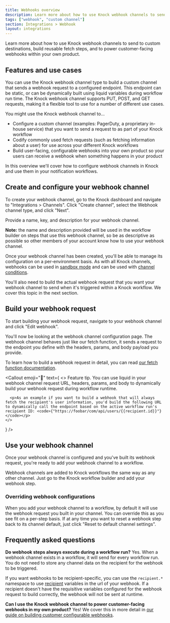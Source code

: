 ```yaml
---
title: Webhooks overview
description: Learn more about how to use Knock webhook channels to send to custom destinations, build reusable fetch steps, and to power customer-facing webhooks within your own product.
tags: ["webhook", "custom channel"]
section: Integrations > Webhook
layout: integrations
---
```



Learn more about how to use Knock webhook channels to send to custom destinations, build reusable fetch steps, and to power customer-facing webhooks within your own product.

## Features and use cases
You can use the Knock webhook channel type to build a custom channel that sends a webhook request to a configured endpoint. This endpoint can be static, or can be dynamically built using liquid variables during workflow run time. The Knock webhook channel supports PUT, POST, and GET requests, making it a flexible tool to use for a number of different use cases. 

You might use the Knock webhook channel to...
* Configure a custom channel (examples: PagerDuty, a proprietary in-house service) that you want to send a request to as part of your Knock workflow
* Codify commonly used fetch requests (such as fetching information about a user) for use across your different Knock workflows
* Build user-facing, configurable webhooks into your own product so your users can receive a webhook when something happens in your product

In this overview we'll cover how to configure webhook channels in Knock and use them in your notification workflows.

## Create and configure your webhook channel

To create your webhook channel, go to the Knock dashboard and navigate to "Integrations > Channels". Click "Create channel", select the Webhook channel type, and click "Next".

Provide a name, key, and description for your webhook channel. 

**Note:** the name and description provided will be used in the workflow builder on steps that use this webhook channel, so be as descriptive as possible so other members of your account know how to use your webhook channel. 

Once your webhook channel has been created, you'll be able to manage its configuration on a per-environment basis. As with all Knock channels, webhooks can be used in [sandbox mode](/integrations/overview#sandbox-mode) and can be used with [channel conditions](/integrations/overview#channel-conditions).

You'll also need to build the actual webhook request that you want your webhook channel to send when it's triggered within a Knock workflow. We cover this topic in the next section.

## Build your webhook request

To start building your webhook request, navigate to your webhook channel and click "Edit webhook".

You'll now be looking at the webhook channel configuration page. The webhook channel behaves just like our fetch function, it sends a request to the endpoint you define with the headers, params, and body payload you provide. 

To learn how to build a webhook request in detail, you can read [our fetch function documentation](/designing-workflows/fetch-function).

<Callout
  emoji="🌠"
  text={
    <>
      <span className="font-bold">Feature tip.</span> You can use liquid in your webhook channel request URL, headers, params, and body to dynamically build your webhook request during workflow runtime. 
      
      <p>As an example if you want to build a webhook that will always fetch the recipient's user information, you'd build the following URL to dynamically call the endpoint based on the active workflow run's recipient ID: <code>{"https://foobar/com/api/users/{{recipient.id}}"}</code></p>
    </>
  }
/>


## Use your webhook channel

Once your webhook channel is configured and you've built its webhook request, you're ready to add your webhook channel to a workflow. 

Webhook channels are added to Knock workflows the same way as any other channel. Just go to the Knock workflow builder and add your webhook step. 

### Overriding webhook configurations
When you add your webhook channel to a workflow, by default it will use the webhook request you built in your channel. You can override this as you see fit on a per-step basis. If at any time you want to reset a webhook step back to its channel default, just click "Reset to default channel settings".


## Frequently asked questions

**Do webhook steps always execute during a workflow run?**
Yes. When a webhook channel exists in a workflow, it will send for every workflow run. You do not need to store any channel data on the recipient for the webhook to be triggered. 

If you want webhooks to be recipient-specific, you can use the `recipient.*` namespace to use [recipient](/send-and-manage-data/recipients) variables in the url of your webhook. If a recipient doesn't have the requisitive variables configured for the webhook request to build correctly, the webhook will not be sent at runtime. 

**Can I use the Knock webhook channel to power customer-facing webhooks in my own product?**
Yes! We cover this in more detail in [our guide on building customer configurable webhooks](/guides/customer-webhooks).

